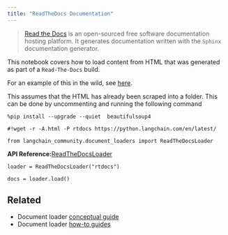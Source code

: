 ```yaml
---
title: "ReadTheDocs Documentation"
---
```


> [Read the Docs](https://readthedocs.org/) is an open-sourced free software documentation hosting platform. It generates documentation written with the `Sphinx` documentation generator.

This notebook covers how to load content from HTML that was generated as part of a `Read-The-Docs` build.

For an example of this in the wild, see [here](https://github.com/langchain-ai/chat-langchain).

This assumes that the HTML has already been scraped into a folder. This can be done by uncommenting and running the following command

```
%pip install --upgrade --quiet  beautifulsoup4
```

```
#!wget -r -A.html -P rtdocs https://python.langchain.com/en/latest/
```

```
from langchain_community.document_loaders import ReadTheDocsLoader
```

**API Reference:**[ReadTheDocsLoader](https://python.langchain.com/api_reference/community/document_loaders/langchain_community.document_loaders.readthedocs.ReadTheDocsLoader.html)

```
loader = ReadTheDocsLoader("rtdocs")
```

```
docs = loader.load()
```

## Related

* Document loader [conceptual guide](/oss/concepts/document_loaders)
* Document loader [how-to guides](/oss/how_to/#document-loaders)

